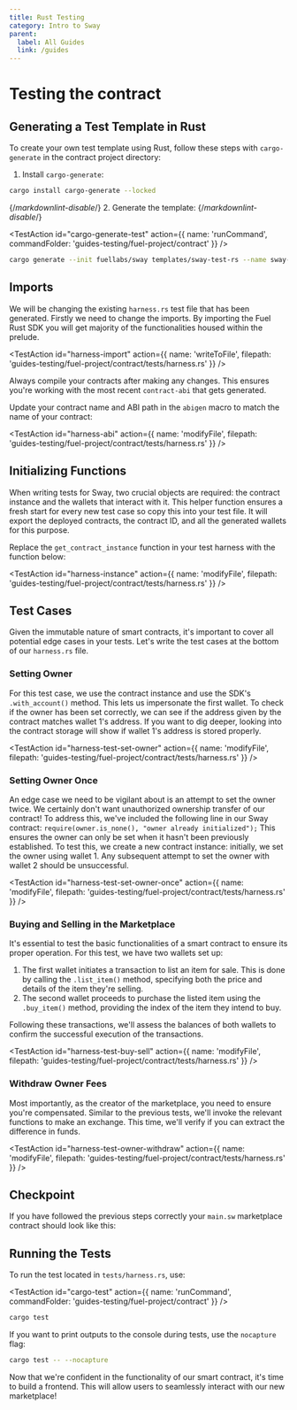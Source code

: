 ```yaml
---
title: Rust Testing
category: Intro to Sway
parent:
  label: All Guides
  link: /guides
---
```


# Testing the contract

## Generating a Test Template in Rust

To create your own test template using Rust, follow these steps with `cargo-generate` in the contract project directory:

1. Install `cargo-generate`:

```bash
cargo install cargo-generate --locked
```

{/*markdownlint-disable*/}
2. Generate the template:
{/*markdownlint-disable*/}

<TestAction
id="cargo-generate-test"
action={{
  name: 'runCommand',
  commandFolder: 'guides-testing/fuel-project/contract'
}}
/>

```bash
cargo generate --init fuellabs/sway templates/sway-test-rs --name sway-store
```

## Imports

We will be changing the existing `harness.rs` test file that has been generated. Firstly we need to change the imports. By importing the Fuel Rust SDK you will get majority of the functionalities housed within the prelude.

<TestAction
id="harness-import"
action={{
  name: 'writeToFile',
  filepath: 'guides-testing/fuel-project/contract/tests/harness.rs'
}}
/>

<CodeImport
  file="../../examples/intro-to-sway/contract/tests/harness.rs"
  comment="rs_import"
  commentType="//"
  lang="rust"
/>

Always compile your contracts after making any changes. This ensures you're working with the most recent `contract-abi` that gets generated.

Update your contract name and ABI path in the `abigen` macro to match the name of your contract:

<TestAction
id="harness-abi"
action={{
  name: 'modifyFile',
  filepath: 'guides-testing/fuel-project/contract/tests/harness.rs'
}}
/>

<CodeImport
  file="../../examples/intro-to-sway/contract/tests/harness.rs"
  comment="rs_abi"
  commentType="//"
  lang="rust"
/>

## Initializing Functions

When writing tests for Sway, two crucial objects are required: the contract instance and the wallets that interact with it. This helper function ensures a fresh start for every new test case so copy this into your test file. It will export the deployed contracts, the contract ID, and all the generated wallets for this purpose.

Replace the `get_contract_instance` function in your test harness with the function below:

<TestAction
id="harness-instance"
action={{
  name: 'modifyFile',
  filepath: 'guides-testing/fuel-project/contract/tests/harness.rs'
}}
/>

<CodeImport
  file="../../examples/intro-to-sway/contract/tests/harness.rs"
  comment="rs_contract_instance_parent"
  commentType="//"
  lang="rust"
/>

## Test Cases

Given the immutable nature of smart contracts, it's important to cover all potential edge cases in your tests.
Let's write the test cases at the bottom of our `harness.rs` file.

### Setting Owner

For this test case, we use the contract instance and use the SDK's `.with_account()` method. This lets us impersonate the first wallet. To check if the owner has been set correctly, we can see if the address given by the contract matches wallet 1's address. If you want to dig deeper, looking into the contract storage will show if wallet 1's address is stored properly.

<TestAction
id="harness-test-set-owner"
action={{
  name: 'modifyFile',
  filepath: 'guides-testing/fuel-project/contract/tests/harness.rs'
}}
/>

<CodeImport
  file="../../examples/intro-to-sway/contract/tests/harness.rs"
  comment="rs_test_set_owner"
  commentType="//"
  lang="rust"
/>

### Setting Owner Once

An edge case we need to be vigilant about is an attempt to set the owner twice. We certainly don't want unauthorized ownership transfer of our contract! To address this, we've included the following line in our Sway contract: `require(owner.is_none(), "owner already initialized");`
This ensures the owner can only be set when it hasn't been previously established. To test this, we create a new contract instance: initially, we set the owner using wallet 1. Any subsequent attempt to set the owner with wallet 2 should be unsuccessful.

<TestAction
id="harness-test-set-owner-once"
action={{
  name: 'modifyFile',
  filepath: 'guides-testing/fuel-project/contract/tests/harness.rs'
}}
/>

<CodeImport
  file="../../examples/intro-to-sway/contract/tests/harness.rs"
  comment="rs_test_set_owner_once"
  commentType="//"
  lang="rust"
/>

### Buying and Selling in the Marketplace

It's essential to test the basic functionalities of a smart contract to ensure its proper operation.
For this test, we have two wallets set up:

1. The first wallet initiates a transaction to list an item for sale. This is done by calling the `.list_item()` method, specifying both the price and details of the item they're selling.
2. The second wallet proceeds to purchase the listed item using the `.buy_item()` method, providing the index of the item they intend to buy.

Following these transactions, we'll assess the balances of both wallets to confirm the successful execution of the transactions.

<TestAction
id="harness-test-buy-sell"
action={{
  name: 'modifyFile',
  filepath: 'guides-testing/fuel-project/contract/tests/harness.rs'
}}
/>

<CodeImport
  file="../../examples/intro-to-sway/contract/tests/harness.rs"
  comment="rs_test_list_and_buy_item"
  commentType="//"
  lang="rust"
/>

### Withdraw Owner Fees

Most importantly, as the creator of the marketplace, you need to ensure you're compensated. Similar to the previous tests, we'll invoke the relevant functions to make an exchange. This time, we'll verify if you can extract the difference in funds.

<TestAction
id="harness-test-owner-withdraw"
action={{
  name: 'modifyFile',
  filepath: 'guides-testing/fuel-project/contract/tests/harness.rs'
}}
/>

<CodeImport
  file="../../examples/intro-to-sway/contract/tests/harness.rs"
  comment="rs_test_withdraw_funds"
  commentType="//"
  lang="rust"
/>

## Checkpoint

If you have followed the previous steps correctly your `main.sw` marketplace contract should look like this:

<CodeImport
  file="../../examples/intro-to-sway/contract/tests/harness.rs"
  comment="all"
  commentType="//"
  lang="rust"
/>

## Running the Tests

To run the test located in `tests/harness.rs`, use:

<TestAction
id="cargo-test"
action={{
  name: 'runCommand',
  commandFolder: 'guides-testing/fuel-project/contract'
}}
/>

```sh
cargo test
```

If you want to print outputs to the console during tests, use the `nocapture` flag:

```sh
cargo test -- --nocapture
```

Now that we're confident in the functionality of our smart contract, it's time to build a frontend. This will allow users to seamlessly interact with our new marketplace!
